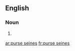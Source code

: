 ==English==

===Noun===
{{head|en|plural|head=[[purse]] [[seine]]s}}

# {{plural of|purse seine|lang=en}}

[[ar:purse seines]]
[[fr:purse seines]]
